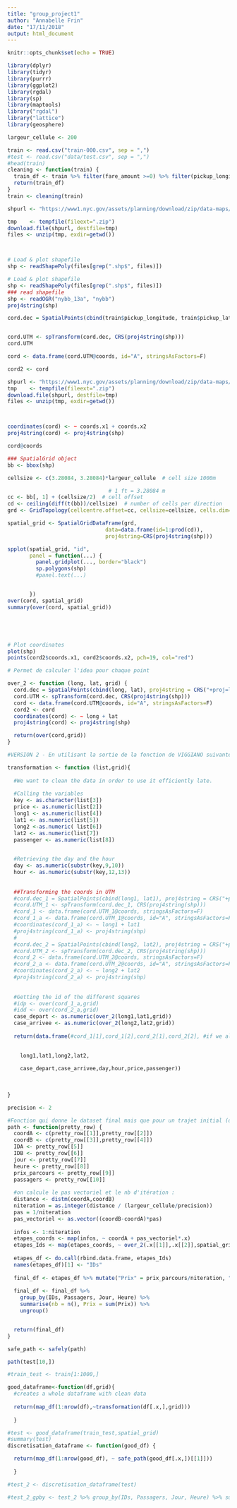 ```yaml
---
title: "group_project1"
author: "Annabelle Frin"
date: "17/11/2018"
output: html_document
---
```


```r
knitr::opts_chunk$set(echo = TRUE)
```




```r
library(dplyr)
library(tidyr)
library(purrr)
library(ggplot2)
library(rgdal)
library(sp)
library(maptools)
library("rgdal")
library("lattice")
library(geosphere)


```


```r
largeur_cellule <- 200

train <- read.csv("train-000.csv", sep = ",")
#test <- read.csv("data/test.csv", sep = ",")
#head(train)
cleaning <- function(train) {
  train_df <- train %>% filter(fare_amount >=0) %>% filter(pickup_longitude > -100, pickup_longitude < -50, pickup_latitude > 20, pickup_latitude < 60, dropoff_longitude > -100, dropoff_longitude < -50, dropoff_latitude > 20, dropoff_latitude < 60)
  return(train_df)
}
train <- cleaning(train)
```

```r



shpurl <- "https://www1.nyc.gov/assets/planning/download/zip/data-maps/open-data/nybb_13a.zip"

tmp    <- tempfile(fileext=".zip")
download.file(shpurl, destfile=tmp)
files <- unzip(tmp, exdir=getwd())



# Load & plot shapefile
shp <- readShapePoly(files[grep(".shp$", files)])

# Load & plot shapefile
shp <- readShapePoly(files[grep(".shp$", files)])
### read shapefile
shp <- readOGR("nybb_13a", "nybb")
proj4string(shp) 

cord.dec = SpatialPoints(cbind(train$pickup_longitude, train$pickup_latitude), proj4string = CRS("+proj=longlat"))


cord.UTM <- spTransform(cord.dec, CRS(proj4string(shp)))
cord.UTM

cord <- data.frame(cord.UTM@coords, id="A", stringsAsFactors=F)

cord2 <- cord

shpurl <- "https://www1.nyc.gov/assets/planning/download/zip/data-maps/open-data/nybb_13a.zip"
tmp    <- tempfile(fileext=".zip")
download.file(shpurl, destfile=tmp)
files <- unzip(tmp, exdir=getwd())



coordinates(cord) <- ~ coords.x1 + coords.x2
proj4string(cord) <- proj4string(shp)

cord@coords

### SpatialGrid object
bb <- bbox(shp)

cellsize <- c(3.28084, 3.28084)*largeur_cellule  # cell size 1000m

                                # 1 ft = 3.28084 m
cc <- bb[, 1] + (cellsize/2)  # cell offset
cd <- ceiling(diff(t(bb))/cellsize)  # number of cells per direction
grd <- GridTopology(cellcentre.offset=cc, cellsize=cellsize, cells.dim=cd)

spatial_grid <- SpatialGridDataFrame(grd,
                               data=data.frame(id=1:prod(cd)),
                               proj4string=CRS(proj4string(shp)))   

spplot(spatial_grid, "id",
       panel = function(...) {
         panel.gridplot(..., border="black")
         sp.polygons(shp)
         #panel.text(...)


       })
over(cord, spatial_grid)
summary(over(cord, spatial_grid))





# Plot coordinates
plot(shp)
points(cord2$coords.x1, cord2$coords.x2, pch=19, col="red")
```

```r
# Permet de calculer l'idea pour chaque point 

over_2 <- function (long, lat, grid) {
  cord.dec = SpatialPoints(cbind(long, lat), proj4string = CRS("+proj=longlat"))
  cord.UTM <- spTransform(cord.dec, CRS(proj4string(shp)))
  cord <- data.frame(cord.UTM@coords, id="A", stringsAsFactors=F)
  cord2 <- cord
  coordinates(cord) <- ~ long + lat
  proj4string(cord) <- proj4string(shp)

  return(over(cord,grid))
}

```


```r


#VERSION 2 - En utilisant la sortie de la fonction de VIGGIANO suivante :

transformation <- function (list,grid){
  
  #We want to clean the data in order to use it efficiently late. 
  
  #Calling the variables
  key <- as.character(list[3])
  price <- as.numeric(list[2])
  long1 <- as.numeric(list[4])
  lat1 <- as.numeric(list[5])
  long2 <-as.numeric( list[6])
  lat2 <- as.numeric(list[7])
  passenger <- as.numeric(list[8])
  

  #Retrieving the day and the hour
  day <- as.numeric(substr(key,9,10))
  hour <- as.numeric(substr(key,12,13))
  
  
  ##Transforming the coords in UTM
  #cord.dec_1 = SpatialPoints(cbind(long1, lat1), proj4string = CRS("+proj=longlat"))
  #cord.UTM_1 <- spTransform(cord.dec_1, CRS(proj4string(shp)))
  #cord_1 <- data.frame(cord.UTM_1@coords, stringsAsFactors=F)
  #cord_1_a <- data.frame(cord.UTM_1@coords, id="A", stringsAsFactors=F)
  #coordinates(cord_1_a) <- ~ long1 + lat1
  #proj4string(cord_1_a) <- proj4string(shp)
  #
  #cord.dec_2 = SpatialPoints(cbind(long2, lat2), proj4string = CRS("+proj=longlat"))
  #cord.UTM_2 <- spTransform(cord.dec_2, CRS(proj4string(shp)))
  #cord_2 <- data.frame(cord.UTM_2@coords, stringsAsFactors=F)
  #cord_2_a <- data.frame(cord.UTM_2@coords, id="A", stringsAsFactors=F)
  #coordinates(cord_2_a) <- ~ long2 + lat2
  #proj4string(cord_2_a) <- proj4string(shp)
  
  
  #Getting the id of the different squares
  #idp <- over(cord_1_a,grid)
  #idd <- over(cord_2_a,grid)
  case_depart <- as.numeric(over_2(long1,lat1,grid))
  case_arrivee <- as.numeric(over_2(long2,lat2,grid))
 
  return(data.frame(#cord_1[1],cord_1[2],cord_2[1],cord_2[2], #if we also want the UTM coords

    
    long1,lat1,long2,lat2,
    
    case_depart,case_arrivee,day,hour,price,passenger))
  
  
  
}

```

```r
precision <- 2

#Fonction qui donne le dataset final mais que pour un trajet initial (de A à B) 
path <- function(pretty_row) {
  coordA <- c(pretty_row[[1]],pretty_row[[2]])
  coordB <- c(pretty_row[[3]],pretty_row[[4]])
  IDA <- pretty_row[[5]]
  IDB <- pretty_row[[6]]
  jour <- pretty_row[[7]]
  heure <- pretty_row[[8]]
  prix_parcours <- pretty_row[[9]]
  passagers <- pretty_row[[10]]
  
  #on calcule le pas vectoriel et le nb d'itération :
  distance <- distm(coordA,coordB)
  niteration = as.integer(distance / (largeur_cellule/precision))
  pas = 1/niteration
  pas_vectoriel <- as.vector((coordB-coordA)*pas)
  
  infos <- 1:niteration
  etapes_coords <- map(infos, ~ coordA + pas_vectoriel*.x)
  etapes_Ids <- map(etapes_coords, ~ over_2(.x[[1]],.x[[2]],spatial_grid)[[1,1]])
  
  etapes_df <- do.call(rbind.data.frame, etapes_Ids)
  names(etapes_df)[1] <- "IDs"
  
  final_df <- etapes_df %>% mutate("Prix" = prix_parcours/niteration, "Passagers" = passagers, "Jour" = jour, "Heure" = heure)
  
  final_df <- final_df %>% 
    group_by(IDs, Passagers, Jour, Heure) %>% 
    summarise(nb = n(), Prix = sum(Prix)) %>% 
    ungroup()  


  return(final_df)
}

safe_path <- safely(path)

path(test[10,])
```

```r
#train_test <- train[1:1000,]

good_dataframe<-function(df,grid){
  #creates a whole dataframe with clean data
  
  return(map_df(1:nrow(df),~transformation(df[.x,],grid)))
  
  }

#test <- good_dataframe(train_test,spatial_grid)
#summary(test)
discretisation_dataframe <- function(good_df) {

  return(map_df(1:nrow(good_df), ~ safe_path(good_df[.x,])[[1]]))
  
  }

#test_2 <- discretisation_dataframe(test)

#test_2_gpby <- test_2 %>% group_by(IDs, Passagers, Jour, Heure) %>% summarise(nb = sum(nb), prix_moyen = mean(Prix)) %>% filter(is.na(IDs) == FALSE)

```



